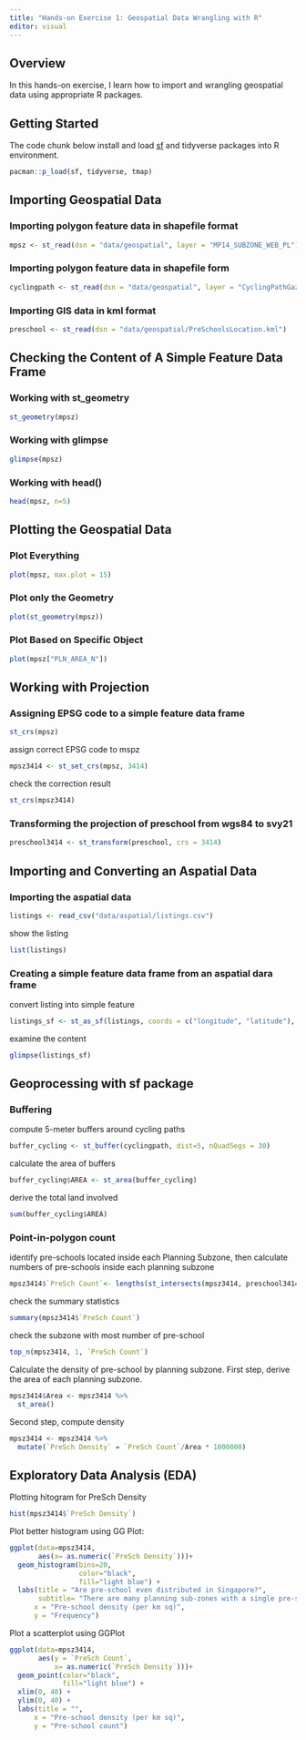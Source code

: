 ```yaml
---
title: "Hands-on Exercise 1: Geospatial Data Wrangling with R"
editor: visual
---
```


## Overview

In this hands-on exercise, I learn how to import and wrangling geospatial data using appropriate R packages.

## Getting Started

The code chunk below install and load [sf](https://r-spatial.github.io/sf/) and tidyverse packages into R environment.

```r
pacman::p_load(sf, tidyverse, tmap)
```

## Importing Geospatial Data

### Importing polygon feature data in shapefile format

```r
mpsz <- st_read(dsn = "data/geospatial", layer = "MP14_SUBZONE_WEB_PL")
```

### Importing polygon feature data in shapefile form

```r
cyclingpath <- st_read(dsn = "data/geospatial", layer = "CyclingPathGazette")
```

### Importing GIS data in kml format

```r
preschool <- st_read(dsn = "data/geospatial/PreSchoolsLocation.kml")
```

## Checking the Content of A Simple Feature Data Frame

### Working with st_geometry

```r
st_geometry(mpsz)
```

### Working with glimpse

```r
glimpse(mpsz)
```

### Working with head()

```r
head(mpsz, n=5)
```

## Plotting the Geospatial Data

### Plot Everything

```r
plot(mpsz, max.plot = 15)
```

### Plot only the Geometry

```r
plot(st_geometry(mpsz))
```

### Plot Based on Specific Object

```r
plot(mpsz["PLN_AREA_N"])
```

## Working with Projection

### Assigning EPSG code to a simple feature data frame

```r
st_crs(mpsz)
```

assign correct EPSG code to mspz

```r
mpsz3414 <- st_set_crs(mpsz, 3414)
```

check the correction result

```r
st_crs(mpsz3414)
```

### Transforming the projection of preschool from wgs84 to svy21

```r
preschool3414 <- st_transform(preschool, crs = 3414)
```

## Importing and Converting an Aspatial Data

### Importing the aspatial data

```r
listings <- read_csv("data/aspatial/listings.csv")
```

show the listing

```r
list(listings)
```

### Creating a simple feature data frame from an aspatial dara frame

convert listing into simple feature

```r
listings_sf <- st_as_sf(listings, coords = c("longitude", "latitude"), crs=4326) %>% st_transform(crs = 3414)
```

examine the content

```r
glimpse(listings_sf)
```

## Geoprocessing with sf package

### Buffering

compute 5-meter buffers around cycling paths

```r
buffer_cycling <- st_buffer(cyclingpath, dist=5, nQuadSegs = 30)
```

calculate the area of buffers

```r
buffer_cycling$AREA <- st_area(buffer_cycling)
```

derive the total land involved

```r
sum(buffer_cycling$AREA)
```

### Point-in-polygon count

identify pre-schools located inside each Planning Subzone, then calculate numbers of pre-schools inside each planning subzone

```r
mpsz3414$`PreSch Count`<- lengths(st_intersects(mpsz3414, preschool3414))
```

check the summary statistics

```r
summary(mpsz3414$`PreSch Count`)
```

check the subzone with most number of pre-school

```r
top_n(mpsz3414, 1, `PreSch Count`)
```

Calculate the density of pre-school by planning subzone. First step, derive the area of each planning subzone.

```r
mpsz3414$Area <- mpsz3414 %>%
  st_area()
```

Second step, compute density

```r
mpsz3414 <- mpsz3414 %>%
  mutate(`PreSch Density` = `PreSch Count`/Area * 1000000)
```

## Exploratory Data Analysis (EDA)

Plotting hitogram for PreSch Density

```r
hist(mpsz3414$`PreSch Density`)
```

Plot better histogram using GG Plot:

```r
ggplot(data=mpsz3414, 
       aes(x= as.numeric(`PreSch Density`)))+
  geom_histogram(bins=20, 
                 color="black", 
                 fill="light blue") +
  labs(title = "Are pre-school even distributed in Singapore?",
       subtitle= "There are many planning sub-zones with a single pre-school, on the other hand, \nthere are two planning sub-zones with at least 20 pre-schools",
      x = "Pre-school density (per km sq)",
      y = "Frequency")
```

Plot a scatterplot using GGPlot

```r
ggplot(data=mpsz3414, 
       aes(y = `PreSch Count`, 
           x= as.numeric(`PreSch Density`)))+
  geom_point(color="black", 
             fill="light blue") +
  xlim(0, 40) +
  ylim(0, 40) +
  labs(title = "",
      x = "Pre-school density (per km sq)",
      y = "Pre-school count")
```